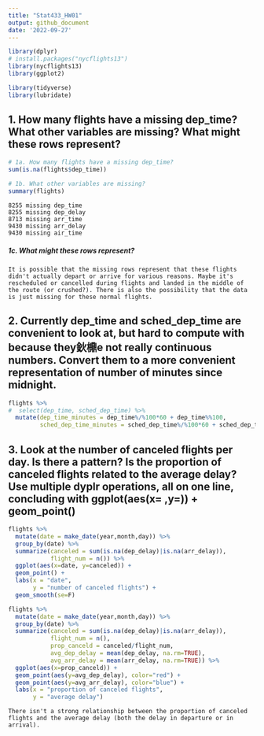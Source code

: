 ```yaml
---
title: "Stat433_HW01"
output: github_document
date: '2022-09-27'
---
```




```r
library(dplyr)
# install.packages("nycflights13")
library(nycflights13)
library(ggplot2)

library(tidyverse)
library(lubridate)
```

## 1. How many flights have a missing dep_time? What other variables are missing? What might these rows represent?

```r
# 1a. How many flights have a missing dep_time?
sum(is.na(flights$dep_time))
```
```r
# 1b. What other variables are missing?
summary(flights)
```
    8255 missing dep_time
    8255 missing dep_delay
    8713 missing arr_time
    9430 missing arr_delay
    9430 missing air_time
##### 1c. What might these rows represent?
    It is possible that the missing rows represent that these flights didn't actually depart or arrive for various reasons. Maybe it's rescheduled or cancelled during flights and landed in the middle of the route (or crushed?). There is also the possibility that the data is just missing for these normal flights. 

## 2. Currently dep_time and sched_dep_time are convenient to look at, but hard to compute with because they鈥檙e not really continuous numbers. Convert them to a more convenient representation of number of minutes since midnight.

```r
flights %>%
#  select(dep_time, sched_dep_time) %>%
  mutate(dep_time_minutes = dep_time%/%100*60 + dep_time%%100,
         sched_dep_time_minutes = sched_dep_time%/%100*60 + sched_dep_time%%100)
```

## 3. Look at the number of canceled flights per day. Is there a pattern? Is the proportion of canceled flights related to the average delay? Use multiple dyplr operations, all on one line, concluding with ggplot(aes(x= ,y=)) + geom_point()

```r
flights %>%
  mutate(date = make_date(year,month,day)) %>%
  group_by(date) %>%
  summarize(canceled = sum(is.na(dep_delay)|is.na(arr_delay)),
            flight_num = n()) %>%
  ggplot(aes(x=date, y=canceled)) +
  geom_point() +
  labs(x = "date",
       y = "number of canceled flights") +
  geom_smooth(se=F)
```

```r
flights %>%
  mutate(date = make_date(year,month,day)) %>%
  group_by(date) %>%
  summarize(canceled = sum(is.na(dep_delay)|is.na(arr_delay)),
            flight_num = n(),
            prop_canceld = canceled/flight_num,
            avg_dep_delay = mean(dep_delay, na.rm=TRUE),
            avg_arr_delay = mean(arr_delay, na.rm=TRUE)) %>%
  ggplot(aes(x=prop_canceld)) +
  geom_point(aes(y=avg_dep_delay), color="red") +
  geom_point(aes(y=avg_arr_delay), color="blue") +
  labs(x = "proportion of canceled flights",
       y = "average delay")
```
      
    There isn't a strong relationship between the proportion of canceled flights and the average delay (both the delay in departure or in arrival). 